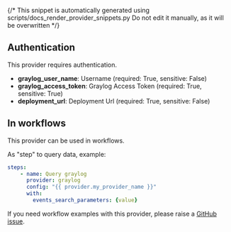 {/* This snippet is automatically generated using scripts/docs_render_provider_snippets.py 
Do not edit it manually, as it will be overwritten */}

## Authentication
This provider requires authentication.
- **graylog_user_name**: Username (required: True, sensitive: False)
- **graylog_access_token**: Graylog Access Token (required: True, sensitive: True)
- **deployment_url**: Deployment Url (required: True, sensitive: False)


## In workflows

This provider can be used in workflows.


As "step" to query data, example:
```yaml
steps:
    - name: Query graylog
      provider: graylog
      config: "{{ provider.my_provider_name }}"
      with:
        events_search_parameters: {value}  
```





If you need workflow examples with this provider, please raise a [GitHub issue](https://github.com/keephq/keep/issues).

